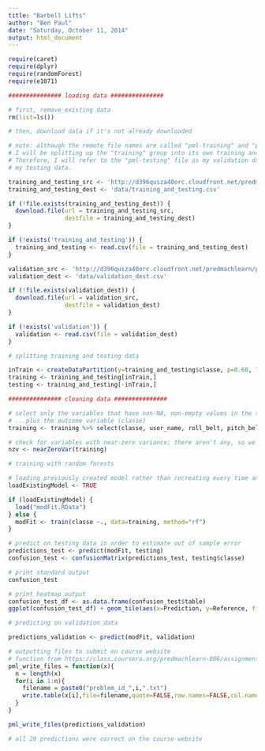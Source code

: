 ```yaml
---
title: "Barbell Lifts"
author: "Ben Paul"
date: "Saturday, October 11, 2014"
output: html_document
---
```


```r

require(caret)
require(dplyr)
require(randomForest)
require(e1071)

```

```r

############### loading data ###############

# first, remove existing data
rm(list=ls())

# then, download data if it's not already downloaded

# note: although the remote file names are called "pml-training" and "pml-testing",
# I will be splitting up the "training" group into its own training and testing subsets.
# Therefore, I will refer to the "pml-testing" file as my validation data rather than
# my testing data.

training_and_testing_src <- 'http://d396qusza40orc.cloudfront.net/predmachlearn/pml-training.csv'
training_and_testing_dest <- 'data/training_and_testing.csv'

if (!file.exists(training_and_testing_dest)) {
  download.file(url = training_and_testing_src,
                destfile = training_and_testing_dest)
}

if (!exists('training_and_testing')) {
  training_and_testing <- read.csv(file = training_and_testing_dest)
}

validation_src <- 'http://d396qusza40orc.cloudfront.net/predmachlearn/pml-testing.csv'
validation_dest <- 'data/validation_dest.csv'

if (!file.exists(validation_dest)) {
  download.file(url = validation_src,
                destfile = validation_dest)
}

if (!exists('validation')) {
  validation <- read.csv(file = validation_dest)
}

```

```r

# splitting training and testing data

inTrain <- createDataPartition(y=training_and_testing$classe, p=0.60, list=FALSE)
training <- training_and_testing[inTrain,]
testing <- training_and_testing[-inTrain,]

```

```r

############### cleaning data ###############

# select only the variables that have non-NA, non-empty values in the testing set
# ...plus the outcome variable (classe)
training <- training %>% select(classe, user_name, roll_belt, pitch_belt, yaw_belt, total_accel_belt, gyros_belt_x, gyros_belt_y, gyros_belt_z, accel_belt_x, accel_belt_y, accel_belt_z, magnet_belt_x, magnet_belt_y, magnet_belt_z, roll_arm, pitch_arm, yaw_arm, total_accel_arm, gyros_arm_x, gyros_arm_y, gyros_arm_z, accel_arm_x, accel_arm_y, accel_arm_z, magnet_arm_x, magnet_arm_y, magnet_arm_z, roll_dumbbell, pitch_dumbbell, yaw_dumbbell, total_accel_dumbbell, gyros_dumbbell_x, gyros_dumbbell_y, gyros_dumbbell_z, accel_dumbbell_x, accel_dumbbell_y, accel_dumbbell_z, magnet_dumbbell_x, magnet_dumbbell_y, magnet_dumbbell_z, roll_forearm, pitch_forearm, yaw_forearm, total_accel_forearm, gyros_forearm_x, gyros_forearm_y, gyros_forearm_z, accel_forearm_x, accel_forearm_y, accel_forearm_z, magnet_forearm_x, magnet_forearm_y, magnet_forearm_z)

# check for variables with near-zero variance; there aren't any, so we don't have to remove any
nzv <- nearZeroVar(training)
```

```r

# training with random forests

# loading previously created model rather than recreating every time and waiting an hour
loadExistingModel <- TRUE

if (loadExistingModel) {
  load("modFit.RData")
} else {
  modFit <- train(classe ~., data=training, method="rf")
}

```

```r

# predict on testing data in order to estimate out of sample error
predictions_test <- predict(modFit, testing)
confusion_test <- confusionMatrix(predictions_test, testing$classe)

# print standard output
confusion_test

# print heatmap output
confusion_test_df <- as.data.frame(confusion_test$table)
ggplot(confusion_test_df) + geom_tile(aes(x=Prediction, y=Reference, fill=Freq)) + geom_text(aes(x=Prediction,y=Reference,label=Freq)) + scale_fill_gradient(low="white",high="red",breaks=seq(from=0, to=max(confusion_test_df$Freq), by=max(confusion_test_df$Freq)))

```

```r

# predicting on validation data

predictions_validation <- predict(modFit, validation)

```

```r

# outputting files to submit on course website
# function from https://class.coursera.org/predmachlearn-006/assignment/view?assignment_id=5
pml_write_files = function(x){
  n = length(x)
  for(i in 1:n){
    filename = paste0("problem_id_",i,".txt")
    write.table(x[i],file=filename,quote=FALSE,row.names=FALSE,col.names=FALSE)
  }
}

pml_write_files(predictions_validation)

# all 20 predictions were correct on the course website

```